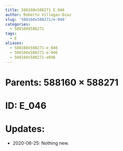 ```yaml
---
title: 588160x588271 E_046
author: Roberto Villegas-Diaz
slug: '588160x588271/e-046'
categories:
  - 588160X588271
tags:
  - E
aliases:
  - 588160x588271-e_046
  - 588160x588271-e-046
  - 588160x588271-e046
---
```


# **Parents**: 588160 $\times$ 588271
# **ID**: E_046
# **Updates**: 
 - 2020-06-25: Nothing new.
